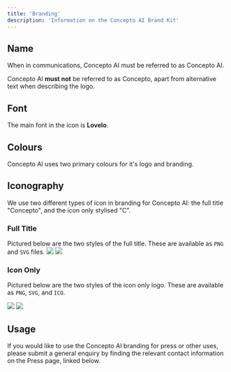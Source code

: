 ```yaml
---
title: 'Branding'
description: 'Information on the Concepto AI Brand Kit'
---
```

## Name
When in communications, Concepto AI must be referred to as Concepto AI.

Concepto AI **must not** be referred to as Concepto, apart from alternative text when describing the logo.

## Font
The main font in the icon is **Lovelo**.

## Colours

Concepto AI uses two primary colours for it's logo and branding.

<CardGroup cols={2}>
  <Card title="#5D16EB" icon="circle" iconType="solid" color="#5D16EB">
    
  </Card>
  <Card title="#FCA304" icon="circle" iconType="solid" color="#FCA304">
    
  </Card>
</CardGroup>

## Iconography

We use two different types of icon in branding for Concepto AI: the full title "Concepto", and the icon only stylised "C".

### Full Title
Pictured below are the two styles of the full title. These are available as `PNG` and `SVG` files.
<Tabs>
  <Tab title="Orange">
    <Frame>
        <img src="https://github.com/Concepto-AI/brand-kit/blob/main/Full%20Title/Orange%20PNG.png?raw=true" />
    </Frame>
  </Tab>
  <Tab title="Purple">
    <Frame>
        <img src="https://github.com/Concepto-AI/brand-kit/blob/main/Full%20Title/Purple%20PNG.png?raw=true" />
    </Frame>
  </Tab>
</Tabs>



### Icon Only
Pictured below are the two styles of the icon only logo. These are available as `PNG`, `SVG`, and `ICO`.

<Tabs>
  <Tab title="Orange">
    <Frame>
        <img src="https://github.com/Concepto-AI/brand-kit/blob/main/Icon%20Only/Orange%20PNG.png?raw=true" />
    </Frame>
  </Tab>
  <Tab title="Purple">
    <Frame>
        <img src="https://github.com/Concepto-AI/brand-kit/blob/main/Icon%20Only/Purple%20PNG.png?raw=true" />
    </Frame>
  </Tab>
</Tabs>

## Usage
If you would like to use the Concepto AI branding for press or other uses, please submit a general enquiry by finding the relevant contact information on the Press page, linked below.

<Card title="Press" icon="newspaper" href="/info/press/">
</Card>

